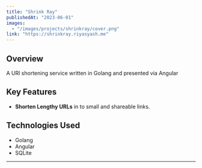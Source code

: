 ---
title: "Shrink Ray"
publishedAt: "2023-06-01"
images:
  - "/images/projects/shrinkray/cover.png"
link: "https://shrinkray.riyasyash.me"
---

## Overview

A URl shortening service written in Golang and presented via Angular

## Key Features

- **Shorten Lengthy URLs** in to small and shareable links.

## Technologies Used
- Golang
- Angular
- SQLite

---